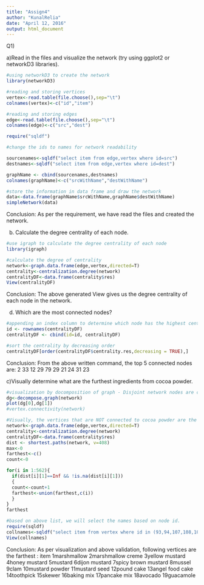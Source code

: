 ```yaml
---
title: "Assign4"
author: "KunalRelia"
date: "April 12, 2016"
output: html_document
---
```


Q1)

a)Read in the files and visualize the network (try using ggplot2 or networkD3 libraries).

```r
#using networkD3 to create the network
library(networkD3)

#reading and storing vertices
vertex<-read.table(file.choose(),sep="\t")
colnames(vertex)<-c("id","item")

#reading and storing edges
edge<-read.table(file.choose(),sep="\t")
colnames(edge)<-c("src","dest")

require("sqldf")

#change the ids to names for network readability

sourcenames<-sqldf("select item from edge,vertex where id=src")
destnames<-sqldf("select item from edge,vertex where id=dest")

graphName <- cbind(sourcenames,destnames)
colnames(graphName)<-c("srcWithName","destWithName")

#store the information in data frame and draw the network
data<-data.frame(graphName$srcWithName,graphName$destWithName)
simpleNetwork(data)

```

Conclusion:
As per the requirement, we have read the files and created the network.

b) Calculate the degree centrality of each node.

```r
#use igraph to calculate the degree centrality of each node
library(igraph)

#calculate the degree of centrality
network<-graph.data.frame(edge,vertex,directed=T)
centrality<-centralization.degree(network)
centralityDF<-data.frame(centrality$res)
View(centralityDF)

```

Conclusion:
The above generated View gives us the degree centrality of each node in the network.

d) Which are the most connected nodes?
```r
#appending an index column to determine which node has the highest centrality
id <- rownames(centralityDF)
centralityDF <- cbind(id=id, centralityDF)

#sort the centrality by decreasing order
centralityDF[order(centralityDF$centrality.res,decreasing = TRUE),]
```

Conclusion:
From the above written command, the top 5 connected nodes are:
2             33
12             29
79             29
21             24
31             23

c)Visually determine what are the furthest ingredients from cocoa powder.
```r
#visualization by docomposition of graph - Disjoint network nodes are colored differently
dg<-decompose.graph(network)
plot(dg[0],dg[1])
#vertex.connectivity(network)

#Visually, the vertices that are NOT connected to cocoa powder are the furthest. We will calculate the shortest path of all nodes from cocoa powder to validate our claim
network<-graph.data.frame(edge,vertex,directed=T)
centrality<-centralization.degree(network)
centralityDF<-data.frame(centrality$res)
dist <- shortest.paths(network, v=408)
max<-0
farthest<-c()
count<-0

for(i in 1:562){
  if(dist[i][1]==Inf && !is.na(dist[i][1]))
  {
  count<-count+1
  farthest<-union(farthest,c(i))
  }
}
farthest

#based on above list, we will select the names based on node id.
require(sqldf)
collnames<-sqldf("select item from vertex where id in (93,94,107,108,109,110,111,113,114,256,353,431,432,459,460,463,464,480,481)")
View(collnames)
```

Conclusion:
As per visualization and above validation, following vertices are the farthest :
item
1marshmallow
2marshmallow creme
3yellow mustard
4honey mustard
5mustard
6dijon mustard
7spicy brown mustard
8mussel
9clam
10mustard powder
11mustard seed
12pound cake
13angel food cake
14toothpick
15skewer
16baking mix
17pancake mix
18avocado
19guacamole